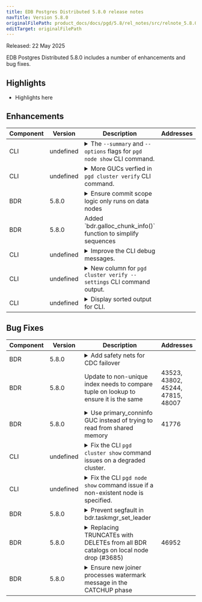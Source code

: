 ```yaml
---
title: EDB Postgres Distributed 5.8.0 release notes
navTitle: Version 5.8.0
originalFilePath: product_docs/docs/pgd/5.8/rel_notes/src/relnote_5.8.0.yml
editTarget: originalFilePath
---
```


Released: 22 May 2025

EDB Postgres Distributed 5.8.0 includes a number of enhancements and bug fixes.

## Highlights

- Highlights here

## Enhancements

<table class="table w-100"><thead><tr><th>Component</th><th>Version</th><th>Description</th><th width="10%">Addresses</th></tr></thead><tbody>
<tr><td>CLI</td><td>undefined</td><td><details><summary>The <code>--summary</code> and <code>--options</code> flags for <code>pgd node show</code> CLI command.</summary><hr/><p>Add the <code>--summary</code> and <code>--options</code> flags to <code>pgd node show</code> command to filter the output of the <code>pgd node show</code> command.
This also maintains symmetry with other <code>show</code> commands.</p>
</details></td><td></td></tr>
<tr><td>CLI</td><td>undefined</td><td><details><summary>More GUCs verfied in <code>pgd cluster verify</code> CLI command.</summary><hr/><p>Add the <code>bdr.lock_table_locking</code> and <code>bdr.truncate_locking</code> GUCs to list of GUCs verfied in <code>pgd cluster verify</code> command.</p>
</details></td><td></td></tr>
<tr><td>BDR</td><td>5.8.0</td><td><details><summary>Ensure commit scope logic only runs on data nodes</summary><hr/><p>While commit scope processing does not have any direct affect on
non-data nodes, by skipping it altogether we can avoid potentially
confusing error messages.</p>
</details></td><td></td></tr>
<tr><td>BDR</td><td>5.8.0</td><td>Added `bdr.galloc_chunk_info()` function to simplify sequences</td><td></td></tr>
<tr><td>CLI</td><td>undefined</td><td><details><summary>Improve the CLI debug messages.</summary><hr/><p>Improve the formating of the log messages to be more readable and symmetrical with Postgres log messages.</p>
</details></td><td></td></tr>
<tr><td>CLI</td><td>undefined</td><td><details><summary>New column for <code>pgd cluster verify --settings</code> CLI command output.</summary><hr/><p>Add the <code>recommended_value</code> column to the result of the <code>pgd cluster verify --settings</code> command.
The column will not be displayed in tabular output but will be displayed in JSON output.</p>
</details></td><td></td></tr>
<tr><td>CLI</td><td>undefined</td><td><details><summary>Display sorted output for CLI.</summary><hr/><p>The output for the commands with tabular output will be sorted by the resource name.
For the commands that display more than one resource, the output will be sorted by each resource column in order.</p>
</details></td><td></td></tr>
</tbody></table>


## Bug Fixes

<table class="table w-100"><thead><tr><th>Component</th><th>Version</th><th>Description</th><th width="10%">Addresses</th></tr></thead><tbody>
<tr><td>BDR</td><td>5.8.0</td><td><details><summary>Add safety nets for CDC failover</summary><hr/><p>CDC failover now has additional safety nets to ensure that the consumer
does not start replication from a node that is not the creator of the
replication slot. This is to prevent data loss or duplicate transactions.
The changes also add additional checks to ensure that the consumer does
not start replication from a node that does not have the required WAL
files to decode the transactions that are missing on the consumer but
were included in the initial snapshot that the newly joined node had
obtained (physical or logical).</p>
</details></td><td></td></tr>
<tr><td>BDR</td><td>5.8.0</td><td>Update to non-unique index needs to compare tuple on lookup to ensure it is the same</td><td>43523, 43802, 45244, 47815, 48007</td></tr>
<tr><td>BDR</td><td>5.8.0</td><td><details><summary>Use primary_conninfo GUC instead of trying to read from shared memory</summary><hr/><p>The shared memory information may get obfuscated and hence become
useless. So instead of reading from there, simply use the GUC which is
now available on all supported PG versions.</p>
</details></td><td>41776</td></tr>
<tr><td>CLI</td><td>undefined</td><td><details><summary>Fix the CLI <code>pgd cluster show</code> command issues on a degraded cluster.</summary><hr/><p>The <code>pgd cluster show</code> command failed with error for clock drift if only one node is up and running in a N node cluster.
The command is fixed to return valid output for other components viz., <code>health</code> and <code>summary</code> while reporting a valid error for <code>clock-drift</code>.</p>
</details></td><td></td></tr>
<tr><td>CLI</td><td>undefined</td><td><details><summary>Fix the CLI <code>pgd node show</code> command issue if a non-existent node is specified.</summary><hr/><p>The <code>pgd node show</code> command crashed if a non-existent node is specified to the command.
The command is fixed to fail gracefully with appropriate error message.</p>
</details></td><td></td></tr>
<tr><td>BDR</td><td>5.8.0</td><td><details><summary>Prevent segfault in bdr.taskmgr_set_leader</summary><hr/><p>Add a note in test 00200 to at least give a hint about which
function may be to blame.</p>
</details></td><td></td></tr>
<tr><td>BDR</td><td>5.8.0</td><td><details><summary>Replacing TRUNCATEs with DELETEs from all BDR catalogs on local node drop (#3685)</summary><hr/><p>This is to avoid deadlock in bdr_init_physical IF customer happens to run monitoring
queries during node joining / cleaning unwanted source node data.</p>
</details></td><td>46952</td></tr>
<tr><td>BDR</td><td>5.8.0</td><td><details><summary>Ensure new joiner processes watermark message in the CATCHUP phase</summary><hr/><p>Setting nci-&gt;min_lsn to XactLastCommitEnd of watermark message Tx to ensure
CATCHUP phase finishes on new joiner only after watermark is processed.</p>
</details></td><td></td></tr>
</tbody></table>


